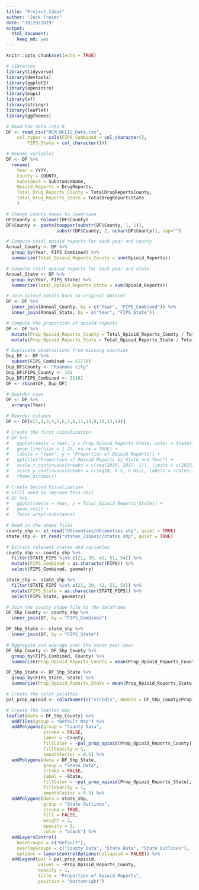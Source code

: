 ```yaml
---
title: "Project_Ideas"
author: "Jack Freier"
date: "10/29/2019"
output:
  html_document:
    keep_md: yes
---
```


```r
knitr::opts_chunk$set(echo = TRUE)
```


```r
# Libraries
library(tidyverse)
library(devtools)
library(ggplot2)
library(openintro)
library(maps)
library(sf)
library(stringr)
library(leaflet)
library(ggthemes)
```


```r
# Read the data into R
DF <- read_csv("MCM_NFLIS_Data.csv", 
    col_types = cols(FIPS_Combined = col_character(), 
        FIPS_State = col_character()))

# Rename variables
DF <- DF %>%
  rename(
    Year = YYYY,
    County = COUNTY,
    Substance = SubstanceName,
    Opioid_Reports = DrugReports,
    Total_Drug_Reports_County = TotalDrugReportsCounty,
    Total_Drug_Reports_State = TotalDrugReportsState
    )

# Change county names to lowercase
DF$County <- tolower(DF$County)
DF$County <- paste(toupper(substr(DF$County, 1, 1)), 
                   substr(DF$County, 2, nchar(DF$County)), sep="")

# Compute total opioid reports for each year and county
Annual_County <- DF %>%
  group_by(Year, FIPS_Combined) %>%
  summarize(Total_Opioid_Reports_County = sum(Opioid_Reports))

# Compute total opioid reports for each year and state
Annual_State <- DF %>%
  group_by(Year, FIPS_State) %>%
  summarize(Total_Opioid_Reports_State = sum(Opioid_Reports))

# Join opioid totals back to original dataset
DF <- DF %>%
  inner_join(Annual_County, by = c("Year", "FIPS_Combined")) %>%
  inner_join(Annual_State, by = c("Year", "FIPS_State"))

# Compute the proportion of opioid reports
DF <- DF %>%
  mutate(Prop_Opioid_Reports_County = Total_Opioid_Reports_County / Total_Drug_Reports_County) %>%
  mutate(Prop_Opioid_Reports_State = Total_Opioid_Reports_State / Total_Drug_Reports_State)

# Duplicate observations from missing counties
Dup_DF <- DF %>%
  subset(FIPS_Combined == 51770)
Dup_DF$County <- "Roanoke city"
Dup_DF$FIPS_County <- 161
Dup_DF$FIPS_Combined <- 51161
DF <- rbind(DF, Dup_DF)

# Reorder rows
DF <- DF %>%
  arrange(Year)

# Reorder columns
DF <- DF[c(1,2,3,4,5,6,7,8,11,12,9,10,13,14)]
```




```r
# Create the first vizualization
# DF %>%
#   ggplot(aes(x = Year, y = Prop_Opioid_Reports_State, color = State)) +
#   geom_line(size = 1.25, na.rm = TRUE) +
#   labs(x = "Year", y = "Proportion of Opioid Reports") +
#   ggtitle("Proportion of Opioid Reports by State and Year") +
#   scale_x_continuous(breaks = c(seq(2010, 2017, 1)), limits = c(2010, 2017)) +
#   scale_y_continuous(breaks = c(seq(0, 0.5, 0.05)), labels = scales::percent, limits = c(0, 0.5)) +
#   theme_minimal()
```

```r
# Create Second Visualization
# Still need to improve this obvi
# DF %>% 
#   ggplot(aes(x = Year, y = Total_Opioid_Reports_State)) +
#   geom_col() +
#   facet_wrap(~Substance)
```



```r
# Read in the shape files
county_shp <- st_read("UScounties/UScounties.shp", quiet = TRUE)
state_shp <- st_read("states_21basic/states.shp", quiet = TRUE)

# Extract relevant states and variables
county_shp <- county_shp %>%
  filter(STATE_FIPS %in% c(21, 39, 42, 51, 54)) %>%
  mutate(FIPS_Combined = as.character(FIPS)) %>%
  select(FIPS_Combined, geometry)

state_shp <- state_shp %>%
  filter(STATE_FIPS %in% c(21, 39, 42, 51, 54)) %>%
  mutate(FIPS_State = as.character(STATE_FIPS)) %>%
  select(FIPS_State, geometry)

# Join the county shape file to the dataframe
DF_Shp_County <- county_shp %>%
  inner_join(DF, by = "FIPS_Combined")

DF_Shp_State <- state_shp %>%
  inner_join(DF, by = "FIPS_State")

# Aggregate and average over the seven year span
DF_Shp_County <- DF_Shp_County %>%
  group_by(FIPS_Combined, County) %>%
  summarize(Prop_Opioid_Reports_County = mean(Prop_Opioid_Reports_County))

DF_Shp_State <- DF_Shp_State %>%
  group_by(FIPS_State, State) %>%
  summarize(Prop_Opioid_Reports_State = mean(Prop_Opioid_Reports_State))

# Create the color palattes
pal_prop_opioid <- colorNumeric("viridis", domain = DF_Shp_County$Prop_Opioid_Reports_County)

# Create the leaflet map
leaflet(data = DF_Shp_County) %>%
  addTiles(group = "Default Map") %>%
  addPolygons(group = "County Data",
              stroke = FALSE,
              label = ~County,
              fillColor = ~pal_prop_opioid(Prop_Opioid_Reports_County),
              fillOpacity = 1,
              smoothFactor = 0.5) %>%
  addPolygons(data = DF_Shp_State,
              group = "State Data",
              stroke = FALSE,
              label = ~State,
              fillColor = ~pal_prop_opioid(Prop_Opioid_Reports_State),
              fillOpacity = 1,
              smoothFactor = 0.5) %>%
  addPolygons(data = state_shp,
              group = "State Outlines",
              stroke = TRUE,
              fill = FALSE,
              weight = 2,
              opacity = 1,
              color = "black") %>%
  addLayersControl(
    baseGroups = c("Default"),
    overlayGroups = c("County Data", "State Data", "State Outlines"),
    options = layersControlOptions(collapsed = FALSE)) %>%
  addLegend(pal = pal_prop_opioid,
            values = ~Prop_Opioid_Reports_County,
            opacity = 1,
            title = "Proportion of Opioid Reports",
            position = "bottomright")
```